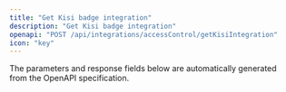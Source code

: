 ```yaml
---
title: "Get Kisi badge integration"
description: "Get Kisi badge integration"
openapi: "POST /api/integrations/accessControl/getKisiIntegration"
icon: "key"
---
```


<Note>
The parameters and response fields below are automatically generated from the OpenAPI specification.
</Note>

